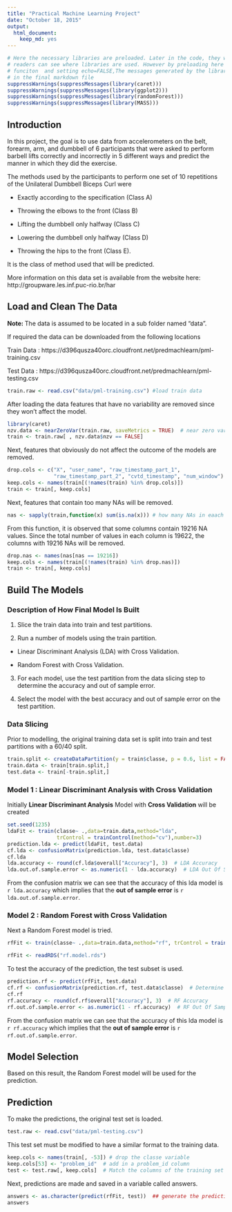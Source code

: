 ```yaml
---
title: "Practical Machine Learning Project"
date: "October 18, 2015"
output: 
  html_document: 
    keep_md: yes
---
```


```r
# Here the necessary libraries are preloaded. Later in the code, they will be loaded again so 
# readers can see where libraries are used. However by preloading here using suppresMessages() 
# funciton  and setting echo=FALSE,The messages generated by the libraries will not appear 
# in the final markdown file
suppressWarnings(suppressMessages(library(caret)))
suppressWarnings(suppressMessages(library(ggplot2)))
suppressWarnings(suppressMessages(library(randomForest)))
suppressWarnings(suppressMessages(library(MASS)))
```


## Introduction
In this project, the goal is to use data from accelerometers on the belt, forearm, arm, and dumbbell of 6 participants that were asked to perform barbell lifts correctly and incorrectly in 5 different ways and predict the manner in which they did the exercise. 

The methods used by the participants to perform one set of 10 repetitions of the Unilateral Dumbbell Biceps Curl were

* Exactly according to the specification (Class A)

* Throwing the elbows to the front (Class B) 

* Lifting the dumbbell only halfway (Class C) 

* Lowering the dumbbell only halfway (Class D) 

* Throwing the hips to the front (Class E).

It is the class of method used that will be predicted.

More information on this data set is available from the website here: http://groupware.les.inf.puc-rio.br/har

## Load and Clean The Data
**Note: ** The data is assumed to be located in a sub folder named "data".

If required the data can be downloaded from the following locations

Train Data : https://d396qusza40orc.cloudfront.net/predmachlearn/pml-training.csv

Test Data  : https://d396qusza40orc.cloudfront.net/predmachlearn/pml-testing.csv

```r
train.raw <- read.csv("data/pml-training.csv") #load train data
```

After loading the data features that have no variability are removed since they won't affect the model.

```r
library(caret)
nzv.data <- nearZeroVar(train.raw, saveMetrics = TRUE)  # near zero variance
train <- train.raw[ , nzv.data$nzv == FALSE]
```

Next, features that obviously do not affect the outcome of the models are removed.

```r
drop.cols <- c("X", "user_name", "raw_timestamp_part_1", 
               "raw_timestamp_part_2", "cvtd_timestamp", "num_window")
keep.cols <- names(train[(!names(train) %in% drop.cols)])
train <- train[, keep.cols]
```

Next, features that contain too many NAs will be removed. 

```r
nas <- sapply(train,function(x) sum(is.na(x))) # how many NAs in eaach column
```

From this function, it is observed that some columns contain 19216 NA values. Since the total number of values in each column is 19622, the columns with 19216 NAs will be removed. 

```r
drop.nas <- names(nas[nas == 19216])
keep.cols <- names(train[(!names(train) %in% drop.nas)])
train <- train[, keep.cols]
```

## Build The Models 

### Description of How Final Model Is Built

1. Slice the train data into train and test partitions.

2. Run a number of models using the train partition.

  * Linear Discriminant Analysis (LDA) with Cross Validation.
  
  * Random Forest with Cross Validation.

3. For each model, use the test partition from the data slicing step to determine the accuracy and out of sample error.

4. Select the model with the best accuracy and out of sample error on the test partition.

### Data Slicing

Prior to modelling, the original training data set is split into train and test partitions with a 60/40 split.

```r
train.split <- createDataPartition(y = train$classe, p = 0.6, list = FALSE)
train.data <- train[train.split,]
test.data <- train[-train.split,]
```

### Model 1 : Linear Discriminant Analysis with Cross Validation

Initially **Linear Discriminant Analysis** Model with **Cross Validation** will be created
```r
set.seed(1235)
ldaFit <- train(classe~ .,data=train.data,method="lda", 
                trControl = trainControl(method="cv"),number=3) 
prediction.lda <- predict(ldaFit, test.data)
cf.lda <- confusionMatrix(prediction.lda, test.data$classe)
cf.lda
lda.accuracy <- round(cf.lda$overall["Accuracy"], 3)  # LDA Accuracy
lda.out.of.sample.error <- as.numeric(1 - lda.accuracy)  # LDA Out Of Sample error
```

From the confusion matrix we can see that the accuracy of this lda model is `r lda.accuracy` which implies that the **out of sample error** is `r lda.out.of.sample.error`. 

### Model 2 : Random Forest with Cross Validation

Next a Random Forest model is tried.

```r
rfFit <- train(classe~ .,data=train.data,method="rf", trControl = trainControl(method="cv"), number=3)
```

```r
rfFit <- readRDS("rf.model.rds")
```

To test the accuracy of the prediction, the test subset is used.

```r
prediction.rf <- predict(rfFit, test.data)
cf.rf <- confusionMatrix(prediction.rf, test.data$classe)  # Determine accuracy of model
cf.rf 
rf.accuracy <- round(cf.rf$overall["Accuracy"], 3)  # RF Accuracy
rf.out.of.sample.error <- as.numeric(1 - rf.accuracy)  # RF Out Of Sample Error
```

From the confusion matrix we can see that the accuracy of this lda model is `r rf.accuracy` which implies that the **out of sample error** is `r rf.out.of.sample.error`. 

## Model Selection

Based on this result, the Random Forest model will be used for the prediction. 

## Prediction
To make the predictions, the original test set is loaded. 

```r
test.raw <- read.csv("data/pml-testing.csv")
```

This test set must be modified to have a similar format to the training data.

```r
keep.cols <- names(train[, -53]) # drop the classe variable 
keep.cols[53] <- "problem_id"  # add in a problem_id column
test <- test.raw[, keep.cols]  # Match the columns of the training set and drop the others
```
Next, predictions are made and saved in a variable called answers.
```r
answers <- as.character(predict(rfFit, test))  ## generate the prediction on real test data.
answers
```

